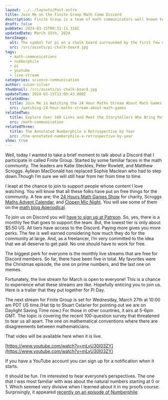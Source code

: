 ```yaml
---
layout: ../../layouts/Post.astro
title: Join Me on the Finite Group Math Comm Discord
description: Finite Group is a team of math communicators well known to the community. They have launched a Discord with monthly live streams.
draft: false
pubDate: 2024-03-15T09:31:11.318Z
updatedDate: March 15th, 2024
heroImage:
  alt: The symbol for pi on a chalk board surrounded by the first few digits of pi.
  src: /src/assets/pi-chalk-board.jpg
tags:
  - math-communications
  - numberphile
  - pi
  - youtube
  - live-stream
categories: science-communication
author: susan-silver
thumbnail: /src/assets/pi-chalk-board.jpg
updateTime: 2024-03-15T13:09:43.000Z
relatedOne:
  title: Join Me in Watching the 24 Hour Maths Stream About Math Games
  src: /watching-24-hour-maths-stream-about-math-games
relatedTwo:
  title: Explore Over 100 Links and Meet the Storytellers Who Bring Mathematics to Life
  src: /math-communication
relatedThree:
  title: The Annotated Numberphile a Retrospective by Year
  src: /the-annotated-numberphile-a-retrospective-by-year
show: true
---
```


Well, today I wanted to take a brief moment to talk about a Discord that I participate in called Finite Group. Started by some familiar faces in the math community. The leaders are Katie Steckles, Peter Rowlett, and Matthew Scroggs. Ayliean MacDonald has replaced Sophie Maclean who had to step down.Though I’m sure we will still hear from her from time to time. 

I leapt at the chance to join to support people whose content I love watching. You will know that all these folks have put on free things for the community. A few are; the [24 Hours Math Games Show](https://24hourmaths.com/gameshow) for charity, Scroggs [Maths Advent Calendar](https://www.mscroggs.co.uk/puzzles/advent2023),  and [Clopen Mic Night](https://clopenmicnight.com/). You will see some of them on the [math blog Aperiodical](https://aperiodical.com/). 

To join us on Discord you will [have to sign up at Patreon](https://www.patreon.com/FiniteGroup). So, yes, there is a monthly fee that goes to support the team. But, the lowest tier is only about $5.50 US. All tiers have access to the Discord. Paying more gives you more perks. The fee is well earned considering how much they do for the community at large. And, as a freelancer, I’m very committed to the idea that we all deserve to get paid. No one should have to work for free. 

The biggest perk for everyone is the monthly live streams that are free for Discord members. So far, there have been five in total. My favorites were the Christmas episode, the one on prime numbers, and the last one on memes.

Fortunately, the live stream for March is open to everyone! This is a chance to experience what these streams are like. Hopefully enticing you to join us. Here is a trailer that they put together for Pi Day.

<YouTube id="https://www.youtube.com/watch?v=_4GC0nwbEEo" />

The next stream for Finite Group is set for Wednesday, March 27th at 10:00 am PDT US time.(Hat tip to Stuart Celarier for pointing out we are on Daylight Saving Time now.) For those in other countries, it airs at 5-6pm GMT. The topic is covering the recent 100-question survey that threatened to tear us all apart. The one on mathematical conventions where there are disagreements between mathematicians. 

That video will be available here when it is live.

[https://www.youtube.com/watch?v=mLvU30I03ZY](https://www.youtube.com/watch?v=mLvU30I03ZY)

If you have a YouTube account you can sign up for a notification when it starts.

It should be fun. I’m interested to hear everyone’s perspectives. The one that I was most familiar with was about the natural numbers starting at 0 or 1. Which seemed very divisive when I learned about it in my proofs course. Surprisingly, it appeared [recently on an episode of Numberphile](https://www.youtube.com/watch?v=fUCEg3HznX4).  



